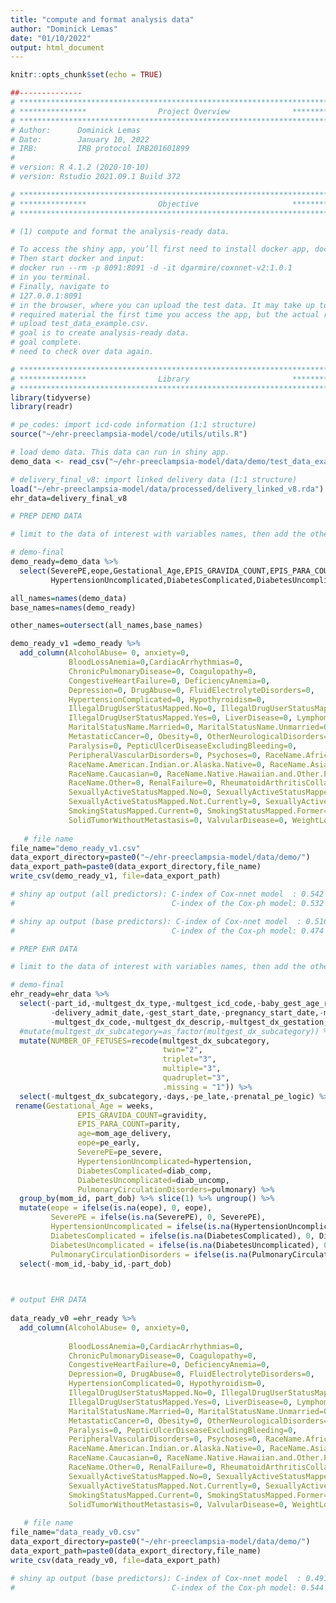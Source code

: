 ```yaml
---
title: "compute and format analysis data"
author: "Dominick Lemas"
date: "01/10/2022"
output: html_document
---
```


```r
knitr::opts_chunk$set(echo = TRUE)
```

```r
##-------------- 
# **************************************************************************** #
# ***************                Project Overview              *************** #
# **************************************************************************** #
# Author:      Dominick Lemas
# Date:        January 10, 2022
# IRB:         IRB protocol IRB201601899  
#
# version: R 4.1.2 (2020-10-10)
# version: Rstudio 2021.09.1 Build 372  

# **************************************************************************** #
# ***************                Objective                     *************** #
# **************************************************************************** #

# (1) compute and format the analysis-ready data.

# To access the shiny app, you’ll first need to install docker app, docker pull dgarmire/coxnnet-v2:1.0.1. 
# Then start docker and input: 
# docker run --rm -p 8091:8091 -d -it dgarmire/coxnnet-v2:1.0.1 
# in you terminal. 
# Finally, navigate to 
# 127.0.0.1:8091 
# in the browser, where you can upload the test data. It may take up to 10 mins to download all 
# required material the first time you access the app, but the actual running time should be very brief.
# upload test_data_example.csv.
# goal is to create analysis-ready data.
# goal complete. 
# need to check over data again. 

```


```r
# **************************************************************************** #
# ***************                Library                       *************** #
# **************************************************************************** #
library(tidyverse)
library(readr)

# pe_codes: import icd-code information (1:1 structure)
source("~/ehr-preeclampsia-model/code/utils/utils.R")

```

```r

# load demo data. This data can run in shiny app. 
demo_data <- read_csv("~/ehr-preeclampsia-model/data/demo/test_data_example.csv")

# delivery_final_v8: import linked delivery data (1:1 structure)
load("~/ehr-preeclampsia-model/data/processed/delivery_linked_v8.rda")
ehr_data=delivery_final_v8

```

```r

# PREP DEMO DATA

# limit to the data of interest with variables names, then add the other variables as "empty" data with 0. 

# demo-final
demo_ready=demo_data %>%
  select(SeverePE,eope,Gestational_Age,EPIS_GRAVIDA_COUNT,EPIS_PARA_COUNT,NUMBER_OF_FETUSES,
         HypertensionUncomplicated,DiabetesComplicated,DiabetesUncomplicated,PulmonaryCirculationDisorders,age)

all_names=names(demo_data)
base_names=names(demo_ready)

other_names=outersect(all_names,base_names)

demo_ready_v1 =demo_ready %>%
  add_column(AlcoholAbuse= 0, anxiety=0,
             BloodLossAnemia=0,CardiacArrhythmias=0,
             ChronicPulmonaryDisease=0, Coagulopathy=0,
             CongestiveHeartFailure=0, DeficiencyAnemia=0,
             Depression=0, DrugAbuse=0, FluidElectrolyteDisorders=0,
             HypertensionComplicated=0, Hypothyroidism=0,
             IllegalDrugUserStatusMapped.No=0, IllegalDrugUserStatusMapped.Not.Asked=0,
             IllegalDrugUserStatusMapped.Yes=0, LiverDisease=0, Lymphoma=0,
             MaritalStatusName.Married=0, MaritalStatusName.Unmarried=0,
             MetastaticCancer=0, Obesity=0, OtherNeurologicalDisorders=0,
             Paralysis=0, PepticUlcerDiseaseExcludingBleeding=0,
             PeripheralVascularDisorders=0, Psychoses=0, RaceName.African.American=0,
             RaceName.American.Indian.or.Alaska.Native=0, RaceName.Asian=0, 
             RaceName.Caucasian=0, RaceName.Native.Hawaiian.and.Other.Pacific.Islander=0,
             RaceName.Other=0, RenalFailure=0, RheumatoidArthritisCollagenVascularDiseases=0,
             SexuallyActiveStatusMapped.No=0, SexuallyActiveStatusMapped.Not.Asked=0,
             SexuallyActiveStatusMapped.Not.Currently=0, SexuallyActiveStatusMapped.Yes=0,
             SmokingStatusMapped.Current=0, SmokingStatusMapped.Former=0, SmokingStatusMapped.Never=0,
             SolidTumorWithoutMetastasis=0, ValvularDisease=0, WeightLoss=0)
   
   # file name
file_name="demo_ready_v1.csv"
data_export_directory=paste0("~/ehr-preeclampsia-model/data/demo/") 
data_export_path=paste0(data_export_directory,file_name)
write_csv(demo_ready_v1, file=data_export_path)

# shiny ap output (all predictors): C-index of Cox-nnet model  : 0.542 
#                                   C-index of the Cox-ph model: 0.532

# shiny ap output (base predictors): C-index of Cox-nnet model  : 0.516 
#                                   C-index of the Cox-ph model: 0.474

```

```r

# PREP EHR DATA

# limit to the data of interest with variables names, then add the other variables as "empty" data with 0. 

# demo-final
ehr_ready=ehr_data %>%
  select(-part_id,-multgest_dx_type,-multgest_icd_code,-baby_gest_age_raw,
         -delivery_admit_date,-gest_start_date,-pregnancy_start_date,-multgest_dx_date,
         -multgest_dx_code,-multgest_dx_descrip,-multgest_dx_gestation,-multgest_dx_category) %>%
  #mutate(multgest_dx_subcategory=as_factor(multgest_dx_subcategory)) %>%
  mutate(NUMBER_OF_FETUSES=recode(multgest_dx_subcategory,
                                  twin="2", 
                                  triplet="3",
                                  multiple="3",
                                  quadruplet="3",
                                  .missing = "1")) %>%
  select(-multgest_dx_subcategory,-days,-pe_late,-prenatal_pe_logic) %>%
 rename(Gestational_Age = weeks, 
               EPIS_GRAVIDA_COUNT=gravidity,
               EPIS_PARA_COUNT=parity, 
               age=mom_age_delivery,
               eope=pe_early,
               SeverePE=pe_severe,
               HypertensionUncomplicated=hypertension,
               DiabetesComplicated=diab_comp,
               DiabetesUncomplicated=diab_uncomp,
               PulmonaryCirculationDisorders=pulmonary) %>%
  group_by(mom_id, part_dob) %>% slice(1) %>% ungroup() %>%
  mutate(eope = ifelse(is.na(eope), 0, eope),
         SeverePE = ifelse(is.na(SeverePE), 0, SeverePE),
         HypertensionUncomplicated = ifelse(is.na(HypertensionUncomplicated), 0, HypertensionUncomplicated),
         DiabetesComplicated = ifelse(is.na(DiabetesComplicated), 0, DiabetesComplicated),
         DiabetesUncomplicated = ifelse(is.na(DiabetesUncomplicated), 0, DiabetesUncomplicated),
         PulmonaryCirculationDisorders = ifelse(is.na(PulmonaryCirculationDisorders), 0, PulmonaryCirculationDisorders)) %>%
  select(-mom_id,-baby_id,-part_dob)

  

```  

```r

# output EHR DATA
  
data_ready_v0 =ehr_ready %>%
  add_column(AlcoholAbuse= 0, anxiety=0,
             
             BloodLossAnemia=0,CardiacArrhythmias=0,
             ChronicPulmonaryDisease=0, Coagulopathy=0,
             CongestiveHeartFailure=0, DeficiencyAnemia=0,
             Depression=0, DrugAbuse=0, FluidElectrolyteDisorders=0,
             HypertensionComplicated=0, Hypothyroidism=0,
             IllegalDrugUserStatusMapped.No=0, IllegalDrugUserStatusMapped.Not.Asked=0,
             IllegalDrugUserStatusMapped.Yes=0, LiverDisease=0, Lymphoma=0,
             MaritalStatusName.Married=0, MaritalStatusName.Unmarried=0,
             MetastaticCancer=0, Obesity=0, OtherNeurologicalDisorders=0,
             Paralysis=0, PepticUlcerDiseaseExcludingBleeding=0,
             PeripheralVascularDisorders=0, Psychoses=0, RaceName.African.American=0,
             RaceName.American.Indian.or.Alaska.Native=0, RaceName.Asian=0, 
             RaceName.Caucasian=0, RaceName.Native.Hawaiian.and.Other.Pacific.Islander=0,
             RaceName.Other=0, RenalFailure=0, RheumatoidArthritisCollagenVascularDiseases=0,
             SexuallyActiveStatusMapped.No=0, SexuallyActiveStatusMapped.Not.Asked=0,
             SexuallyActiveStatusMapped.Not.Currently=0, SexuallyActiveStatusMapped.Yes=0,
             SmokingStatusMapped.Current=0, SmokingStatusMapped.Former=0, SmokingStatusMapped.Never=0,
             SolidTumorWithoutMetastasis=0, ValvularDisease=0, WeightLoss=0)
   
   # file name
file_name="data_ready_v0.csv"
data_export_directory=paste0("~/ehr-preeclampsia-model/data/demo/") 
data_export_path=paste0(data_export_directory,file_name)
write_csv(data_ready_v0, file=data_export_path)

# shiny ap output (base predictors): C-index of Cox-nnet model  : 0.491 
#                                   C-index of the Cox-ph model: 0.544

```